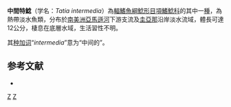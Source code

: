 {{Speciesbox
| image = Tatia intermedia.jpg
| image_caption = 中間特鯰
| status = NE
| status_system = IUCN3.1
| taxon = Tatia intermedia
| authority = [[Steindachner|Steindachner]], 1877
| synonyms = *''Centromochlus intermedius '' <small>Steindachner, 1877</small>
}}
'''中間特鯰'''（学名：''Tatia intermedia''）為[[輻鰭魚綱|輻鰭魚綱]][[鯰形目|鯰形目]][[項鰭鯰科|項鰭鯰科]]的其中一[[種|種]]，為熱帶淡水魚類，分布於[[南美洲|南美洲]][[亞馬遜河|亞馬遜河]]下游支流及[[圭亞那|圭亞那]]沿岸淡水流域，體長可達12公分，棲息在底層水域，生活習性不明。

其[[种加词|种加词]]“''intermedia''”意为“中间的”。

==参考文献==
*{{FishBase_species|genus=Tatia|species=intermedia|year=2015|month=5}}

{{Taxonbar|from=Q11704244}}

[[Category:特鯰屬|Z]]
[[Category:1877年描述的鱼类|Z]]